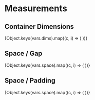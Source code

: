 
<Meta title="Style Guide/Measurements" />

# Measurements

## Container Dimensions

<Box>
  {Object.keys(vars.dims).map((c, i) => (
    <Row key={c} label={c}>
      <Box height={c} background="inverted" />
    </Row>
  ))}
</Box>

## Space / Gap

<Box>
  {Object.keys(vars.space).map((c, i) => (
    <Row key={c} label={c}>
      <Box direction="row" alignItems="center" gap={c}>
        <Square background="inverted" />
        <Square background="inverted" />
        <Square background="inverted" />
      </Box>
    </Row>
  ))}
</Box>

## Space / Padding

<Box>
  {Object.keys(vars.space).map((c, i) => (
    <Row key={c} label={c}>
      <Box
        direction="row"
        alignItems="center"
        padding={c}
        color="default"
        border="regular"
      >
        <Square background="inverted" />
      </Box>
    </Row>
  ))}
</Box>
